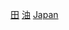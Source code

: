 {{Portal|能源}}
{{Commonscat|Oil fields in Japan}}

[[Category:日本石油|田]]
[[Category:日本地質|油]]
[[Category:各國油田|Japan]]